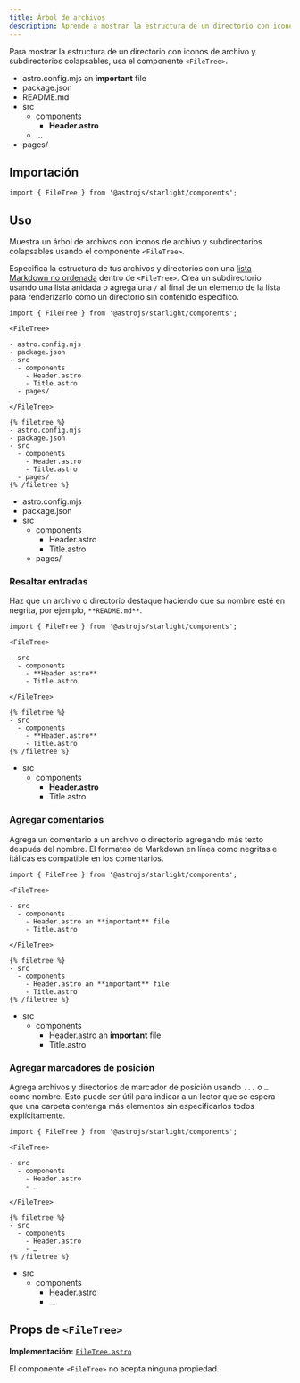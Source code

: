 ```yaml
---
title: Árbol de archivos
description: Aprende a mostrar la estructura de un directorio con iconos de archivo y subdirectorios colapsables en Starlight.
---
```



Para mostrar la estructura de un directorio con iconos de archivo y subdirectorios colapsables, usa el componente `<FileTree>`.


<Preview>

<FileTree slot="preview">

- astro.config.mjs an **important** file
- package.json
- README.md
- src
  - components
    - **Header.astro**
  - …
- pages/

</FileTree>

</Preview>

## Importación

```tsx
import { FileTree } from '@astrojs/starlight/components';
```

## Uso

Muestra un árbol de archivos con iconos de archivo y subdirectorios colapsables usando el componente `<FileTree>`.

Especifica la estructura de tus archivos y directorios con una [lista Markdown no ordenada](https://www.markdownguide.org/basic-syntax/#unordered-lists) dentro de `<FileTree>`.
Crea un subdirectorio usando una lista anidada o agrega una `/` al final de un elemento de la lista para renderizarlo como un directorio sin contenido específico.

<Preview>

```mdx
import { FileTree } from '@astrojs/starlight/components';

<FileTree>

- astro.config.mjs
- package.json
- src
  - components
    - Header.astro
    - Title.astro
  - pages/

</FileTree>
```

<Fragment slot="markdoc">

```markdoc
{% filetree %}
- astro.config.mjs
- package.json
- src
  - components
    - Header.astro
    - Title.astro
  - pages/
{% /filetree %}
```

</Fragment>

<FileTree slot="preview">

- astro.config.mjs
- package.json
- src
  - components
    - Header.astro
    - Title.astro
  - pages/

</FileTree>

</Preview>

### Resaltar entradas

Haz que un archivo o directorio destaque haciendo que su nombre esté en negrita, por ejemplo, `**README.md**`.

<Preview>

```mdx {7}
import { FileTree } from '@astrojs/starlight/components';

<FileTree>

- src
  - components
    - **Header.astro**
    - Title.astro

</FileTree>
```

<Fragment slot="markdoc">

```markdoc {4}
{% filetree %}
- src
  - components
    - **Header.astro**
    - Title.astro
{% /filetree %}
```

</Fragment>

<FileTree slot="preview">

- src
  - components
    - **Header.astro**
    - Title.astro

</FileTree>

</Preview>

### Agregar comentarios

Agrega un comentario a un archivo o directorio agregando más texto después del nombre.
El formateo de Markdown en línea como negritas e itálicas es compatible en los comentarios.

<Preview>

```mdx {7}
import { FileTree } from '@astrojs/starlight/components';

<FileTree>

- src
  - components
    - Header.astro an **important** file
    - Title.astro

</FileTree>
```

<Fragment slot="markdoc">

```markdoc {4}
{% filetree %}
- src
  - components
    - Header.astro an **important** file
    - Title.astro
{% /filetree %}
```

</Fragment>

<FileTree slot="preview">

- src
  - components
    - Header.astro an **important** file
    - Title.astro

</FileTree>

</Preview>

### Agregar marcadores de posición

Agrega archivos y directorios de marcador de posición usando `...` o `…` como nombre.
Esto puede ser útil para indicar a un lector que se espera que una carpeta contenga más elementos sin especificarlos todos explícitamente.

<Preview>

```mdx {8}
import { FileTree } from '@astrojs/starlight/components';

<FileTree>

- src
  - components
    - Header.astro
    - …

</FileTree>
```

<Fragment slot="markdoc">

```markdoc {5}
{% filetree %}
- src
  - components
    - Header.astro
    - …
{% /filetree %}
```

</Fragment>

<FileTree slot="preview">

- src
  - components
    - Header.astro
    - …

</FileTree>

</Preview>

## Props de `<FileTree>`

**Implementación:** [`FileTree.astro`](https://github.com/withastro/starlight/blob/main/packages/starlight/user-components/FileTree.astro)

El componente `<FileTree>` no acepta ninguna propiedad.
